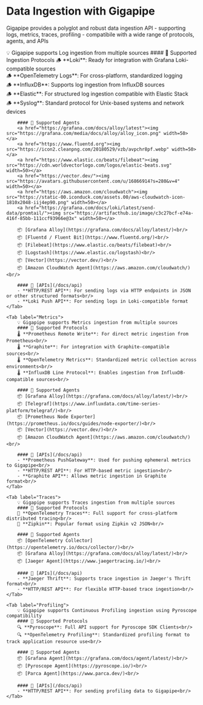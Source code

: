 
# Data Ingestion with Gigapipe

Gigapipe provides a polyglot and robust data ingestion API - supporting logs, metrics, traces, profiling - compatibile with a wide range of protocols, agents, and APIs

<Tabs>
    <Tab label="Logs">
        💡 Gigapipe supports Log ingestion from multiple sources
        #### 📍 Supported Ingestion Protocols
        🪵 **Loki**: Ready for integration with Grafana Loki-compatible sources<br/>
        🪵 **OpenTelemetry Logs**: For cross-platform, standardized logging<br/>
        🪵 **InfluxDB**: Supports log ingestion from InfluxDB sources<br/>
        🪵 **Elastic**: For structured log ingestion compatible with Elastic Stack<br/>
        🪵 **Syslog**: Standard protocol for Unix-based systems and network devices<br/>

        #### 📍 Supported Agents
        <a href="https://grafana.com/docs/alloy/latest"><img src="https://grafana.com/media/docs/alloy/alloy_icon.png" width=50></a>
        <a href="https://www.fluentd.org"><img src="https://icon2.cleanpng.com/20180529/vzb/avpchr8pf.webp" width=50></a>
        <a href="https://www.elastic.co/beats/filebeat"><img src="https://cdn.worldvectorlogo.com/logos/elastic-beats.svg" width=50></a>
        <a href="https://vector.dev/"><img src="https://avatars.githubusercontent.com/u/16866914?s=280&v=4" width=50></a>
        <a href="https://aws.amazon.com/cloudwatch"><img src="https://static-00.iconduck.com/assets.00/aws-cloudwatch-icon-1810x2048-iij4ep90.png" width=50></a>
        <a href="https://grafana.com/docs/loki/latest/send-data/promtail/"><img src="https://artifacthub.io/image/c3c27bcf-e74a-416f-85bb-111ccf93966e@3x" width=50></a>

        📦 [Grafana Alloy](https://grafana.com/docs/alloy/latest/)<br/>
        📦 [Fluentd / Fluent Bit](https://www.fluentd.org/)<br/>
        📦 [Filebeat](https://www.elastic.co/beats/filebeat)<br/>
        📦 [Logstash](https://www.elastic.co/logstash)<br/>
        📦 [Vector](https://vector.dev/)<br/>
        📦 [Amazon CloudWatch Agent](https://aws.amazon.com/cloudwatch/)<br/>

        #### 📍 [APIs](/docs/api)
        - **HTTP/REST API**: For sending logs via HTTP endpoints in JSON or other structured formats<br/>
        - **Loki Push API**: For sending logs in Loki-compatible format
    </Tab>

    <Tab label="Metrics">
        💡 Gigapipe supports Metrics ingestion from multiple sources
        #### 📍 Supported Protocols
        🌡️ **Prometheus Remote Write**: For direct metric ingestion from Prometheus<br/>
        🌡️ **Graphite**: For integration with Graphite-compatible sources<br/>
        🌡️ **OpenTelemetry Metrics**: Standardized metric collection across environments<br/>
        🌡️ **InfluxDB Line Protocol**: Enables ingestion from InfluxDB-compatible sources<br/>

        #### 📍 Supported Agents
        📦 [Grafana Alloy](https://grafana.com/docs/alloy/latest/)<br/>
        📦 [Telegraf](https://www.influxdata.com/time-series-platform/telegraf/)<br/>
        📦 [Prometheus Node Exporter](https://prometheus.io/docs/guides/node-exporter/)<br/>
        📦 [Vector](https://vector.dev/)<br/>
        📦 [Amazon CloudWatch Agent](https://aws.amazon.com/cloudwatch/)<br/>

        #### 📍 [APIs](/docs/api)
        - **Prometheus PushGateway**: Used for pushing ephemeral metrics to Gigapipe<br/>
        - **HTTP/REST API**: For HTTP-based metric ingestion<br/>
        - **Graphite API**: Allows metric ingestion in Graphite format<br/>
    </Tab>

    <Tab label="Traces">
        💡 Gigapipe supports Traces ingestion from multiple sources
        #### 📍 Supported Protocols
        👣 **OpenTelemetry Traces**: Full support for cross-platform distributed tracing<br/>
        👣 **Zipkin**: Popular format using Zipkin v2 JSON<br/>

        #### 📍 Supported Agents
        📦 [OpenTelemetry Collector](https://opentelemetry.io/docs/collector/)<br/>
        📦 [Grafana Alloy](https://grafana.com/docs/alloy/latest/)<br/>
        📦 [Jaeger Agent](https://www.jaegertracing.io/)<br/>

        #### 📍 [APIs](/docs/api)
        - **Jaeger Thrift**: Supports trace ingestion in Jaeger's Thrift format<br/>
        - **HTTP/REST API**: For flexible HTTP-based trace ingestion<br/>
    </Tab>

    <Tab label="Profiling">
        💡 Gigapipe supports Continuous Profiling ingestion using Pyroscope compatibility
        #### 📍 Supported Protocols
        🔍 **Pyroscope**: Full API support for Pyroscope SDK Clients<br/>
        🔍 **OpenTelemetry Profiling**: Standardized profiling format to track application resource use<br/>

        #### 📍 Supported Agents
        📦 [Grafana Agent](https://grafana.com/docs/agent/latest/)<br/>
        📦 [Pyroscope Agent](https://pyroscope.io/)<br/>
        📦 [Parca Agent](https://www.parca.dev/)<br/>

        #### 📍 [APIs](/docs/api)
        - **HTTP/REST API**: For sending profiling data to Gigapipe<br/>
    </Tab>
</Tabs>
